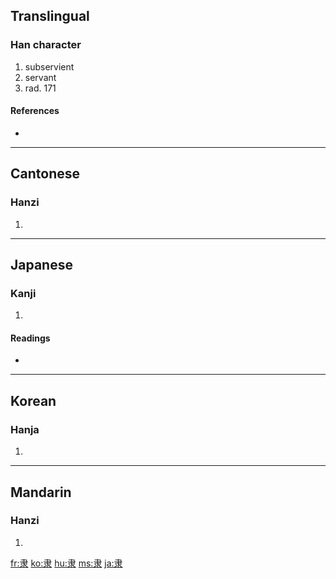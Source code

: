 {{also|隸}}<!-- may be replaced by zh-forms -->
==Translingual==

===Han character===
{{Han char|rn=171|rad=隶|as=00|sn=8|four=|canj=中水 (LE)}}

# subservient
# servant
# rad. 171

====References====
* {{Han ref|kx=1363.220|dkj=41923|dj=1867.100|hdz=74323.010|uh=96B6|ud=38582}}

----

==Cantonese==

===Hanzi===
{{yue-hanzi|jyut=|y=dai6}}

# {{defn|Cantonese}}

----

==Japanese==

===Kanji===
{{ja-kanji|grade=|rs=隶00}}

# {{defn|Japanese}}

====Readings====
* {{ja-readings|on=[[たい]] (tai), [[だい]] (dai), [[い]] (i)|kun=[[およぶ]] (oyobu)}}

----

==Korean==

===Hanja===
{{ko-hanja|hangeul=이|eumhun=|rv=i|mr=i|y=i}}

# {{defn|Korean}}

----

==Mandarin==

===Hanzi===
{{cmn-hanzi|tra=隸|pin=[[lì]] ([[li4]])|wg=li<sup>4</sup>}}

# {{defn|Mandarin}}

[[fr:隶]]
[[ko:隶]]
[[hu:隶]]
[[ms:隶]]
[[ja:隶]]